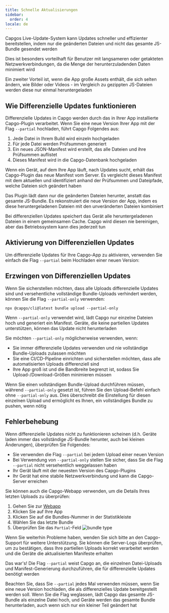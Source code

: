```yaml
---
title: Schnelle Aktualisierungen
sidebar:
  order: 4
locale: de
---
```



Capgos Live-Update-System kann Updates schneller und effizienter bereitstellen, indem nur die geänderten Dateien und nicht das gesamte JS-Bundle gesendet werden

Dies ist besonders vorteilhaft für Benutzer mit langsameren oder getakteten Netzwerkverbindungen, da die Menge der herunterzuladenden Daten minimiert wird

Ein zweiter Vorteil ist, wenn die App große Assets enthält, die sich selten ändern, wie Bilder oder Videos - im Vergleich zu gezippten JS-Dateien werden diese nur einmal heruntergeladen

## Wie Differenzielle Updates funktionieren

Differenzielle Updates in Capgo werden durch das in Ihrer App installierte Capgo-Plugin verarbeitet. Wenn Sie eine neue Version Ihrer App mit der Flag `--partial` hochladen, führt Capgo Folgendes aus:

1. Jede Datei in Ihrem Build wird einzeln hochgeladen
2. Für jede Datei werden Prüfsummen generiert
3. Ein neues JSON-Manifest wird erstellt, das alle Dateien und ihre Prüfsummen auflistet
4. Dieses Manifest wird in die Capgo-Datenbank hochgeladen

Wenn ein Gerät, auf dem Ihre App läuft, nach Updates sucht, erhält das Capgo-Plugin das neue Manifest vom Server. Es vergleicht dieses Manifest mit dem aktuellen und identifiziert anhand der Prüfsummen und Dateipfade, welche Dateien sich geändert haben

Das Plugin lädt dann nur die geänderten Dateien herunter, anstatt das gesamte JS-Bundle. Es rekonstruiert die neue Version der App, indem es diese heruntergeladenen Dateien mit den unveränderten Dateien kombiniert

<Aside title="Manifest">

Bei differenziellen Updates speichert das Gerät alle heruntergeladenen Dateien in einem gemeinsamen Cache. Capgo wird diesen nie bereinigen, aber das Betriebssystem kann dies jederzeit tun

</Aside>

## Aktivierung von Differenziellen Updates

Um differenzielle Updates für Ihre Capgo-App zu aktivieren, verwenden Sie einfach die Flag `--partial` beim Hochladen einer neuen Version:

## Erzwingen von Differenziellen Updates

Wenn Sie sicherstellen möchten, dass alle Uploads differenzielle Updates sind und versehentliche vollständige Bundle-Uploads verhindert werden, können Sie die Flag `--partial-only` verwenden:

```shell
npx @capgo/cli@latest bundle upload --partial-only
```

Wenn `--partial-only` verwendet wird, lädt Capgo nur einzelne Dateien hoch und generiert ein Manifest. Geräte, die keine partiellen Updates unterstützen, können das Update nicht herunterladen

Sie möchten `--partial-only` möglicherweise verwenden, wenn:

- Sie immer differenzielle Updates verwenden und nie vollständige Bundle-Uploads zulassen möchten
- Sie eine CI/CD-Pipeline einrichten und sicherstellen möchten, dass alle automatisierten Uploads differenziell sind
- Ihre App groß ist und die Bandbreite begrenzt ist, sodass Sie Upload-/Download-Größen minimieren müssen

Wenn Sie einen vollständigen Bundle-Upload durchführen müssen, während `--partial-only` gesetzt ist, führen Sie den Upload-Befehl einfach ohne `--partial-only` aus. Dies überschreibt die Einstellung für diesen einzelnen Upload und ermöglicht es Ihnen, ein vollständiges Bundle zu pushen, wenn nötig

## Fehlerbehebung

Wenn differenzielle Updates nicht zu funktionieren scheinen (d.h. Geräte laden immer das vollständige JS-Bundle herunter, auch bei kleinen Änderungen), überprüfen Sie Folgendes:

- Sie verwenden die Flag `--partial` bei jedem Upload einer neuen Version
- Bei Verwendung von `--partial-only` stellen Sie sicher, dass Sie die Flag `--partial` nicht versehentlich weggelassen haben
- Ihr Gerät läuft mit der neuesten Version des Capgo-Plugins
- Ihr Gerät hat eine stabile Netzwerkverbindung und kann die Capgo-Server erreichen

Sie können auch die Capgo-Webapp verwenden, um die Details Ihres letzten Uploads zu überprüfen:
<Steps>
1. Gehen Sie zur [Webapp](https://app.capgo.io)
2. Klicken Sie auf Ihre App
3. Klicken Sie auf die Bundles-Nummer in der Statistikleiste
4. Wählen Sie das letzte Bundle
5. Überprüfen Sie das `Partial`-Feld
  ![bundle type](/bundle_type.webp)
</Steps>

Wenn Sie weiterhin Probleme haben, wenden Sie sich bitte an den Capgo-Support für weitere Unterstützung. Sie können die Server-Logs überprüfen, um zu bestätigen, dass Ihre partiellen Uploads korrekt verarbeitet werden und die Geräte die aktualisierten Manifeste erhalten

Das war's! Die Flag `--partial` weist Capgo an, die einzelnen Datei-Uploads und Manifest-Generierung durchzuführen, die für differenzielle Updates benötigt werden

Beachten Sie, dass Sie `--partial` jedes Mal verwenden müssen, wenn Sie eine neue Version hochladen, die als differenzielles Update bereitgestellt werden soll. Wenn Sie die Flag weglassen, lädt Capgo das gesamte JS-Bundle als einzelne Datei hoch, und Geräte werden das gesamte Bundle herunterladen, auch wenn sich nur ein kleiner Teil geändert hat
